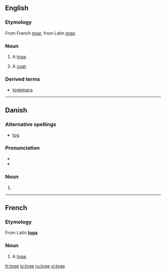 ==English==
===Etymology===
From French ''[[toge#French|toge]]'', from Latin ''[[toga#Latin|toga]]''.
===Noun===
{{en-noun}}

# {{obsolete}} A [[toga]].
# {{cant}} A [[coat]].
===Derived terms===
*[[togemans]]
----

==Danish==

===Alternative spellings===
* [[tog]]

===Pronunciation===
* {{IPA|/tɔːgə/|[ˈtˢɔːwə]|lang=da}}
* {{homophones|tåge|lang=da}}

===Noun===
{{infl|da|noun form|g=n}}

# {{form of|plural indefinite|tog|lang=Danish}}

----

==French==
===Etymology===
From Latin '''[[toga#Laitn|toga]]'''.
===Noun===
{{fr-noun|f}}

# A [[toga]].
[[fr:toge]]
[[io:toge]]
[[ru:toge]]
[[vi:toge]]